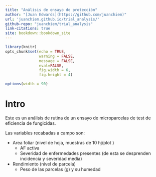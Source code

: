 ```yaml
---
title: "Análisis de ensayo de protección"
author: "[Juan Edwards](https://github.com/juanchiem)"
url: 'juanchiem.github.io/trial_analysis/'
github-repo: "juanchiem/trial_analysis"
link-citations: true
site: bookdown::bookdown_site
---
```


```r
library(knitr)
opts_chunk$set(echo = TRUE, 
               warning = FALSE, 
               message = FALSE, 
               eval=FALSE, 
               fig.width = 6,
               fig.height = 4)

options(width = 90)
```

# Intro {-}

Este es un análisis de rutina de un ensayo de microparcelas de test de eficiencia de fungicidas. 

Las variables recabadas a campo son: 

* Area foliar (nivel de hoja, muestras de 10 hj/plot ) 
  - AF activa
  - Severidad de enfermedades presentes (de esta se desprenden incidencia y severidad media)
  
* Rendimiento (nivel de parcela)
  - Peso de las parcelas (g) y su humedad


